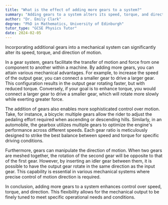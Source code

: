```yaml
---
title: "What is the effect of adding more gears to a system?"
summary: "Adding gears to a system alters its speed, torque, and direction of motion, enhancing mechanical efficiency and control in various applications."
author: "Dr. Emily Clark"
degree: "PhD in Mathematics, University of Edinburgh"
tutor_type: "GCSE Physics Tutor"
date: 2024-02-05
---
```


Incorporating additional gears into a mechanical system can significantly alter its speed, torque, and direction of motion.

In a gear system, gears facilitate the transfer of motion and force from one component to another within a machine. By adding more gears, you can attain various mechanical advantages. For example, to increase the speed of the output gear, you can connect a smaller gear to drive a larger gear. This configuration results in the output gear rotating faster, but with reduced torque. Conversely, if your goal is to enhance torque, you would connect a larger gear to drive a smaller gear, which will rotate more slowly while exerting greater force.

The addition of gears also enables more sophisticated control over motion. Take, for instance, a bicycle: multiple gears allow the rider to adjust the pedaling effort required when ascending or descending hills. Similarly, in an automobile, the gearbox utilizes multiple gears to optimize the engine's performance across different speeds. Each gear ratio is meticulously designed to strike the best balance between speed and torque for specific driving conditions.

Furthermore, gears can manipulate the direction of motion. When two gears are meshed together, the rotation of the second gear will be opposite to that of the first gear. However, by inserting an idler gear between them, it is possible to have the output gear rotate in the same direction as the input gear. This capability is essential in various mechanical systems where precise control of motion direction is required.

In conclusion, adding more gears to a system enhances control over speed, torque, and direction. This flexibility allows for the mechanical output to be finely tuned to meet specific operational needs and conditions.
    